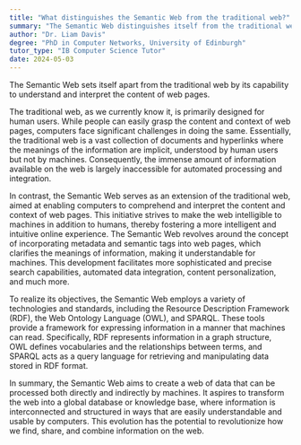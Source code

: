```yaml
---
title: "What distinguishes the Semantic Web from the traditional web?"
summary: "The Semantic Web distinguishes itself from the traditional web by its ability to understand and interpret the content of web pages."
author: "Dr. Liam Davis"
degree: "PhD in Computer Networks, University of Edinburgh"
tutor_type: "IB Computer Science Tutor"
date: 2024-05-03
---
```


The Semantic Web sets itself apart from the traditional web by its capability to understand and interpret the content of web pages.

The traditional web, as we currently know it, is primarily designed for human users. While people can easily grasp the content and context of web pages, computers face significant challenges in doing the same. Essentially, the traditional web is a vast collection of documents and hyperlinks where the meanings of the information are implicit, understood by human users but not by machines. Consequently, the immense amount of information available on the web is largely inaccessible for automated processing and integration.

In contrast, the Semantic Web serves as an extension of the traditional web, aimed at enabling computers to comprehend and interpret the content and context of web pages. This initiative strives to make the web intelligible to machines in addition to humans, thereby fostering a more intelligent and intuitive online experience. The Semantic Web revolves around the concept of incorporating metadata and semantic tags into web pages, which clarifies the meanings of information, making it understandable for machines. This development facilitates more sophisticated and precise search capabilities, automated data integration, content personalization, and much more.

To realize its objectives, the Semantic Web employs a variety of technologies and standards, including the Resource Description Framework (RDF), the Web Ontology Language (OWL), and SPARQL. These tools provide a framework for expressing information in a manner that machines can read. Specifically, RDF represents information in a graph structure, OWL defines vocabularies and the relationships between terms, and SPARQL acts as a query language for retrieving and manipulating data stored in RDF format.

In summary, the Semantic Web aims to create a web of data that can be processed both directly and indirectly by machines. It aspires to transform the web into a global database or knowledge base, where information is interconnected and structured in ways that are easily understandable and usable by computers. This evolution has the potential to revolutionize how we find, share, and combine information on the web.
    